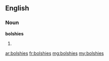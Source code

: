 ==English==

===Noun===
'''bolshies'''

# {{plural of|bolshie}}

[[ar:bolshies]]
[[fr:bolshies]]
[[mg:bolshies]]
[[my:bolshies]]